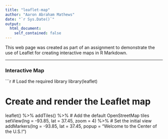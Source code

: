 ```yaml
---
title: "leaflet-map"
author: "Aaron Abraham Mathews"
date: "`r Sys.Date()`"
output: 
  html_document:
    self_contained: false
---
```


This web page was created as part of an assignment to demonstrate the use of Leaflet for creating interactive maps in R Markdown.

---

### Interactive Map

```r
# Load the required library
library(leaflet)

# Create and render the Leaflet map
leaflet() %>%
  addTiles() %>%  # Add the default OpenStreetMap tiles
  setView(lng = -93.85, lat = 37.45, zoom = 4) %>%  # Set the initial view
  addMarkers(lng = -93.85, lat = 37.45, popup = "Welcome to the Center of the U.S.!")
